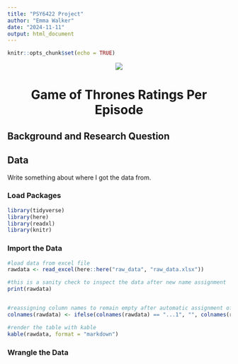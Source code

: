 ```yaml
---
title: "PSY6422 Project"
author: "Emma Walker"
date: "2024-11-11"
output: html_document
---
```


```r
knitr::opts_chunk$set(echo = TRUE)
```

<center>
![](images/Logo_Game_of_thrones.png)

# **Game of Thrones Ratings Per Episode**

</center>
## Background and Research Question

## Data
Write something about where I got the data from.

### Load Packages

```r

library(tidyverse)
library(here)
library(readxl)
library(knitr)
```

### Import the Data

```r
#load data from excel file
rawdata <- read_excel(here::here("raw_data", "raw_data.xlsx"))

#this is a sanity check to inspect the data after new name assignment
print(rawdata)


#reassigning column names to remain empty after automatic assignment of "...1"
colnames(rawdata) <- ifelse(colnames(rawdata) == "...1", "", colnames(rawdata))

#render the table with kable
kable(rawdata, format = "markdown")

```

### Wrangle the Data


